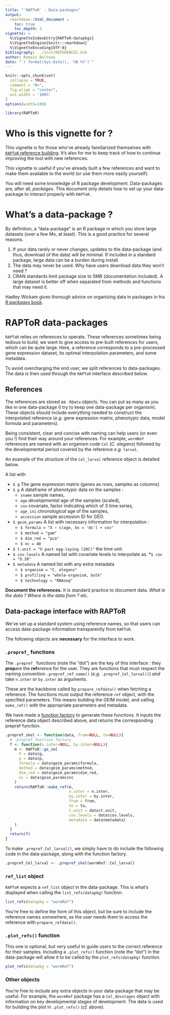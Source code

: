 ```yaml
---
title: "`RAPToR` - Data-packages"
output: 
  rmarkdown::html_document :
    toc: true
    toc_depth: 3
vignette: >
  %\VignetteIndexEntry{RAPToR-datapkgs}
  %\VignetteEngine{knitr::rmarkdown}
  %\VignetteEncoding{UTF-8}
bibliography: ../inst/REFERENCES.bib
author: Romain Bulteau
date: "`r format(Sys.Date(), '%B %Y')`"
---
```


```r
knitr::opts_chunk$set(
  collapse = TRUE,
  comment = "#>",
  fig.align = "center",
  out.width = '100%'
)
options(width=100)

library(RAPToR)
```

# Who is this vignette for ?

This vignette is for those who've already familiarized themselves with [`RAPToR` reference building](RAPToR-refbuilding.html).
It's also for me to keep track of how to continue improving the tool with new references.

This vignette is useful if you've already built a few references and want to make them available to the world (or use them more easily yourself).

You will need some knowledge of R package development. Data-packages are, after all, *packages*. 
This document only details how to set up your data-package to interact properly with `RAPToR`.


# What's a data-package ?

By definition, a "data-package" is an R package in which you store large datasets (over a few Mo, at least).
This is a good practice for several reasons. 

 1. If your data rarely or never changes, updates to the data-package (and thus, download of the data) will be minimal. If included in a standard package, large data can be a burden during install.
 1. The data may never be used. Why have users download data they won't need ?
 1. CRAN standards limit package size to 5MB (documentation included). A large dataset is better off when separated from methods and functions that may need it.
 
Hadley Wickam gives thorough advice on organizing data in packages in his [*R packages* book](http://r-pkgs.had.co.nz/data.html).


# RAPToR data-packages

`RAPToR` relies on references to operate. 
These references sometimes being tedious to build, we want to give access to pre-built references for users, which can be quite large.
Here, a reference corresponds to a pre-processed gene expression dataset, its optimal interpolation parameters, and some metadata.

To avoid overcharging the end user, we split references to data-packages.
The data is then used through the `RAPToR` interface described below.

## References
The references are stored as `.RData` objects. 
You can put as many as you like in one data-package (I try to keep one data-package per organism).
These objects should include everything needed to construct the interpolated reference (*e.g.* gene expression matrix, phenotypic data, model formula and parameters).

Being consistent, clear and concise with naming can help users (or even you !) find their way around your references.
For example, `wormRef` references are named with an organism code `Cel` (*C. elegans*) followed by the developmental period covered by the reference *e.g.* `larval`.


An example of the structure of the `Cel_larval` reference object is detailed below.

A list with

 * `$ g` The gene expression matrix (genes as rows, samples as columns).
 * `$ p` A dataframe of phenotypic data on the samples :
   * `sname` sample names,
   * `age`   *developmental* age of the samples (scaled),
   * `cov`   covariate, factor indicating which of 3 time series,
   * `age_ini`  *chronological* age of the samples,
   * `accession` sample accession ID for GEO.
 * `$ geim_params`  A list with necessary information for interpolation :
   * `$ formula = "X ~ s(age, bs = 'ds') + cov"`
   * `$ method = "gam"`
   * `$ dim_red = "pca"`
   * `$ nc = 40`
 * `$ t.unit = "h past egg-laying (20C)"` the time unit.
 * `$ cov.levels` A named list with covariate levels to interpolate as.
   *`$ cov = "O.20"`
 * `$ metadata` A named list with any extra metadata
   * `$ organism = "C. elegans"`
   * `$ profiling = "whole-organism, bulk"`
   * `$ technology = "RNAseq"`



**Document the references.** It is standard practice to document data.
*What is the data ? Where is the data from ?* etc.

## Data-package interface with RAPToR

We've set up a standard system using reference names, so that users can access data-package information transparently from `RAPToR`.

The following objects are **necessary** for the interface to work.


### `.prepref_` functions

The `.prepref_` functions (note the "dot") are the key of this interface : they **prep**are the **ref**erence for the user.
They are functions that must respect the naming convention `.prepref_ref_name()` (*e.g.* `.prepref_Cel_larval()`) *and* take `n.inter` or `by.inter` as arguments.

These are the backbone called by `prepare_refdata()` when fetching a reference.
The functions must output the reference `ref` object, with the specified parameters.
This means building the GEIM model, and calling `make_ref()` with the appropriate parameters and metadata. 

We have made a [function factory](https://adv-r.hadley.nz/function-factories.html) to generate these functions. 
It inputs the reference data object described above, and returns the corresponding prepref function. 
```r
.prepref_skel <- function(data, from=NULL, to=NULL){
  # .prepref function factory
  f <- function(n.inter=NULL, by.inter=NULL){
    m <- RAPToR::ge_im(
      X = data$g,
      p = data$p,
      formula = data$geim_params$formula,
      method = data$geim_params$method,
      dim_red = data$geim_params$dim_red,
      nc = data$geim_params$nc
    )
    return(RAPToR::make_ref(m, 
                            n.inter = n.inter,
                            by.inter = by.inter,
                            from = from, 
                            to = to,
                            t.unit = data$t.unit,
                            cov.levels = data$cov.levels,
                            metadata = data$metadata)
    )
  }
  return(f)
}
```

To make `.prepref_Cel_larval()`, we simply have to do include the following code in the data-package, along with the function factory.

```r
.prepref_Cel_larval <- .prepref_skel(wormRef::Cel_larval)
```


### `ref_list` object

`RAPToR` expects a `ref_list` object in the data-package. 
This is what's displayed when calling the `list_refs(datapkg)` function.

```r
list_refs(datapkg = "wormRef")
```

You're free to define the form of this object, but be sure to include the reference names somewhere, as the user needs them to access the reference with `prepare_refdata()`.



### `.plot_refs()` function

This one is optional, but very useful to guide users to the correct reference for their samples.
Including a `.plot_refs()` function (note the “dot”) in the data-package will allow it to be called by the `plot_refs(datapkg)` function.

```r
plot_refs(datapkg = "wormRef")
```

### Other objects

You're free to include any extra objects in your data-package that may be useful.
For example, the `wormRef` package has a `Cel_devstages` object with information on key developmental stages of development. 
The data is used for building the plot in `.plot_refs()` (*cf.* above).


<br>
<br>
<br>